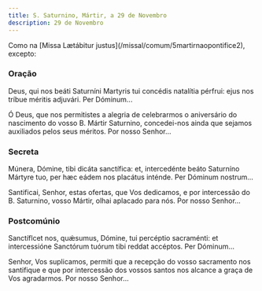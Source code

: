 ```yaml
---
title: S. Saturnino, Mártir, a 29 de Novembro
description: 29 de Novembro
---
```


<aside>
  Como na [Missa Lætábitur justus](/missal/comum/5martirnaopontifice2), excepto:
</aside>

### Oração

<div class="side-by-side not-content">

Deus, qui nos beáti Saturníni Martyris tui concédis natalítia pérfrui: ejus nos tríbue méritis adjuvári. Per Dóminum...

Ó Deus, que nos permitistes a alegria de celebrarmos o aniversário do nascimento do vosso B. Mártir Saturnino, concedei-nos ainda que sejamos auxiliados pelos seus méritos. Por nosso Senhor...

</div>

### Secreta

<div class="side-by-side not-content">

Múnera, Dómine, tibi dicáta sanctífica: et, intercedénte beáto Saturníno Mártyre tuo, per hæc eádem nos placátus inténde. Per Dóminum nostrum...

Santificai, Senhor, estas ofertas, que Vos dedicamos, e por intercessão do B. Saturnino, vosso Mártir, olhai aplacado para nós. Por nosso Senhor...

</div>

### Postcomúnio

<div class="side-by-side not-content">

Sanctíflcet nos, quǽsumus, Dómine, tui percéptio sacraménti: et intercessióne Sanctórum tuórum tibi reddat accéptos. Per Dóminum...

Senhor, Vos suplicamos, permiti que a recepção do vosso sacramento nos santifique e que por intercessão dos vossos santos nos alcance a graça de Vos agradarmos. Por nosso Senhor...

</div>
